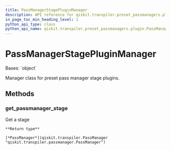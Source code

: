 ```yaml
---
title: PassManagerStagePluginManager
description: API reference for qiskit.transpiler.preset_passmanagers.plugin.PassManagerStagePluginManager
in_page_toc_min_heading_level: 1
python_api_type: class
python_api_name: qiskit.transpiler.preset_passmanagers.plugin.PassManagerStagePluginManager
---
```


# PassManagerStagePluginManager

<Class id="qiskit.transpiler.preset_passmanagers.plugin.PassManagerStagePluginManager" isDedicatedPage={true} github="https://github.com/qiskit/qiskit/tree/stable/0.24/qiskit/transpiler/preset_passmanagers/plugin.py" signature="PassManagerStagePluginManager">
  Bases: `object`

  Manager class for preset pass manager stage plugins.

  ## Methods

  <span id="qiskit-transpiler-preset-passmanagers-plugin-passmanagerstagepluginmanager-get-passmanager-stage" />

  ### get\_passmanager\_stage

  <Function id="qiskit.transpiler.preset_passmanagers.plugin.PassManagerStagePluginManager.get_passmanager_stage" signature="PassManagerStagePluginManager.get_passmanager_stage(stage_name, plugin_name, pm_config, optimization_level=None)">
    Get a stage

    **Return type**

    [*PassManager*](qiskit.transpiler.PassManager "qiskit.transpiler.passmanager.PassManager")
  </Function>
</Class>

